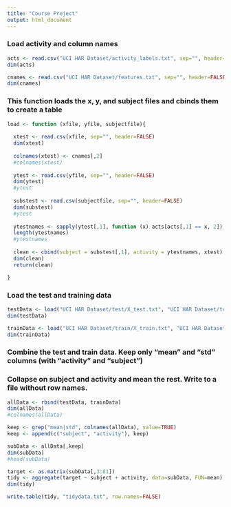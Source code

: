 ```yaml
---
title: "Course Project"
output: html_document
---
```


### Load activity and column names

```r

acts <- read.csv("UCI HAR Dataset/activity_labels.txt", sep="", header=FALSE)
dim(acts)

cnames <- read.csv("UCI HAR Dataset/features.txt", sep="", header=FALSE)
dim(cnames)

```

### This function loads the x, y, and subject files and cbinds them to create a table

```r

load <- function (xfile, yfile, subjectfile){
  
  xtest <- read.csv(xfile, sep="", header=FALSE) 
  dim(xtest)
  
  colnames(xtest) <- cnames[,2]
  #colnames(xtest)
  
  ytest <- read.csv(yfile, sep="", header=FALSE)
  dim(ytest)
  #ytest
  
  substest <- read.csv(subjectfile, sep="", header=FALSE)
  dim(substest)
  #ytest
  
  ytestnames <- sapply(ytest[,1], function (x) acts[acts[,1] == x, 2])
  length(ytestnames)
  #ytestnames
  
  clean <- cbind(subject = substest[,1], activity = ytestnames, xtest)
  dim(clean)
  return(clean)

}
```

### Load the test and training data

```r

testData <- load("UCI HAR Dataset/test/X_test.txt", "UCI HAR Dataset/test/y_test.txt", "UCI HAR Dataset/test/subject_test.txt")
dim(testData)

trainData <- load("UCI HAR Dataset/train/X_train.txt", "UCI HAR Dataset/train/y_train.txt", "UCI HAR Dataset/train/subject_train.txt")
dim(trainData)

```

### Combine the test and train data. Keep only "mean" and "std" columns (with "activity" and "subject")

### Collapse on subject and activity and mean the rest. Write to a file without row names.

```r

allData <- rbind(testData, trainData)
dim(allData)
#colnames(allData)

keep <- grep("mean|std", colnames(allData), value=TRUE)
keep <- append(c("subject", "activity"), keep)

subData <- allData[,keep]
dim(subData)
#head(subData)

target <- as.matrix(subData[,3:81])
tidy <- aggregate(target ~ subject + activity, data=subData, FUN=mean)
dim(tidy)

write.table(tidy, "tidydata.txt", row.names=FALSE)

```
